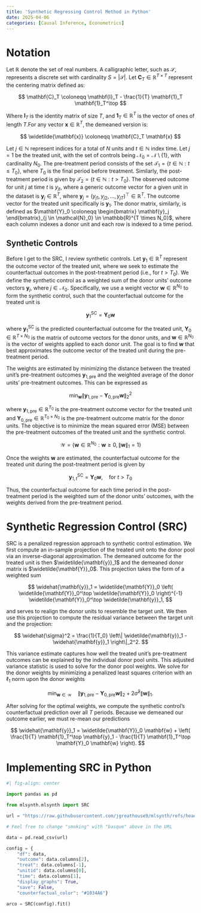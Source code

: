 ```yaml
---
title: 'Synthetic Regressing Control Method in Python'
date: 2025-04-06
categories: [Causal Inference, Econometrics]
---
```



# Notation

Let $\mathbb{R}$ denote the set of real numbers. A calligraphic letter, such as $\mathcal{S}$, represents a discrete set with cardinality $S = |\mathcal{S}|$. Let $\mathbf{C}_T \in \mathbb{R}^{T \times T}$ represent the centering matrix defined as:

$$
\mathbf{C}_T \coloneqq \mathbf{I}_T - \frac{1}{T} \mathbf{1}_T \mathbf{1}_T^\top
$$

Where $\mathbf{I}_T$ is the identity matrix of size $T$, and $\mathbf{1}_T \in \mathbb{R}^T$ is the vector of ones of length $T$.For any vector $\mathbf{x} \in \mathbb{R}^T$, the demeaned version is:

$$
\widetilde{\mathbf{x}} \coloneqq \mathbf{C}_T \mathbf{x}
$$ 

Let $j \in \mathbb{N}$ represent indices for a total of $N$ units and $t \in \mathbb{N}$ index time. Let $j = 1$ be the treated unit, with the set of controls being $\mathcal{N}_0 = \mathcal{N} \setminus \{1\}$, with cardinality $N_0$. The pre-treatment period consists of the set $\mathcal{T}_1 = \{ t \in \mathbb{N} : t \leq T_0 \}$, where $T_0$ is the final period before treatment. Similarly, the post-treatment period is given by $\mathcal{T}_2 = \{ t \in \mathbb{N} : t > T_0 \}$. The observed outcome for unit $j$ at time $t$ is $y_{jt}$, where a generic outcome vector for a given unit in the dataset is $\mathbf{y}_j \in \mathbb{R}^T$, where $\mathbf{y}_j = (y_{j1}, y_{j2}, \dots, y_{jT})^\top \in \mathbb{R}^{T}$. The outcome vector for the treated unit specifically is $\mathbf{y}_1$. The donor matrix, similarly, is defined as $\mathbf{Y}_0 \coloneqq \begin{bmatrix} \mathbf{y}_j \end{bmatrix}_{j \in \mathcal{N}_0} \in \mathbb{R}^{T \times N_0}$, where each column indexes a donor unit and each row is indexed to a time period.

## Synthetic Controls

Before I get to the SRC, I review synthetic controls. Let $\mathbf{y}_1 \in \mathbb{R}^T$ represent the outcome vector of the treated unit, where we seek to estimate the counterfactual outcomes in the post-treatment period (i.e., for $t > T_0$). We define the synthetic control as a weighted sum of the donor units' outcome vectors $\mathbf{y}_j$, where $j \in \mathcal{N}_0$. Specifically, we use a weight vector $\mathbf{w} \in \mathbb{R}^{N_0}$ to form the synthetic control, such that the counterfactual outcome for the treated unit is

$$
\mathbf{y}_1^{\text{SC}} = \mathbf{Y}_0 \mathbf{w}
$$

where $\mathbf{y}_1^{\text{SC}}$ is the predicted counterfactual outcome for the treated unit, $\mathbf{Y}_0 \in \mathbb{R}^{T \times N_0}$ is the matrix of outcome vectors for the donor units, and $\mathbf{w} \in \mathbb{R}^{N_0}$ is the vector of weights applied to each donor unit. The goal is to find $\mathbf{w}$ that best approximates the outcome vector of the treated unit during the pre-treatment period.

The weights are estimated by minimizing the distance between the treated unit's pre-treatment outcomes $\mathbf{y}_{1,\text{pre}}$ and the weighted average of the donor units' pre-treatment outcomes. This can be expressed as

$$
\min_{\mathbf{w}} \left\| \mathbf{y}_{1,\text{pre}} - \mathbf{Y}_{0,\text{pre}} \mathbf{w} \right\|_2^2
$$

where $\mathbf{y}_{1,\text{pre}} \in \mathbb{R}^{T_0}$ is the pre-treatment outcome vector for the treated unit and $\mathbf{Y}_{0,\text{pre}} \in \mathbb{R}^{T_0 \times N_0}$ is the pre-treatment outcome matrix for the donor units. The objective is to minimize the mean squared error (MSE) between the pre-treatment outcomes of the treated unit and the synthetic control.

$$
\mathcal{W} = \left\{ \mathbf{w} \in \mathbb{R}^{N_0} : \mathbf{w} \geq 0, \|\mathbf{w}\|_1 = 1 \right\}
$$

Once the weights $\mathbf{w}$ are estimated, the counterfactual outcome for the treated unit during the post-treatment period is given by

$$
\mathbf{y}_{1,t}^{\text{SC}} = \mathbf{Y}_0 \mathbf{w}, \quad \text{for } t > T_0
$$

Thus, the counterfactual outcome for each time period in the post-treatment period is the weighted sum of the donor units' outcomes, with the weights derived from the pre-treatment period.

# Synthetic Regression Control (SRC)

SRC is a penalized regression approach to synthetic control estimation. We first compute an in-sample projection of the treated unit onto the donor pool via an inverse-diagonal approximation. The demeaned outcome for the treated unit is then $\widetilde{\mathbf{y}}_1$ and the demeaned donor matrix is $\widetilde{\mathbf{Y}}_0$. This projection takes the form of a weighted sum

$$
\widehat{\mathbf{y}}_1 = \widetilde{\mathbf{Y}}_0 \left( \widetilde{\mathbf{Y}}_0^\top \widetilde{\mathbf{Y}}_0 \right)^{-1} \widetilde{\mathbf{Y}}_0^\top \widetilde{\mathbf{y}}_1,
$$

and serves to realign the donor units to resemble the target unit. We then use this projection to compute the residual variance between the target unit and the projection:

$$
\widehat{\sigma}^2 = \frac{1}{T_0} \left\| \widetilde{\mathbf{y}}_1 - \widehat{\mathbf{y}}_1 \right\|_2^2.
$$

This variance estimate captures how well the treated unit’s pre-treatment outcomes can be explained by the individual donor pool units. This adjusted variance statistic is used to solve for the donor pool weights. We solve for the donor weights by minimizing a penalized least squares criterion with an $\ell_1$ norm upon the donor weights

$$
\min_{\mathbf{w} \in \mathcal{W}} \quad \left\| \mathbf{y}_{1,\text{pre}} - \mathbf{Y}_{0,\text{pre}} \mathbf{w} \right\|_2 + 2 \widehat{\sigma}^2 \|\mathbf{w}\|_1. 
$$

After solving for the optimal weights, we compute the synthetic control’s counterfactual prediction over all $T$ periods. Because we demeaned our outcome earlier, we must re-mean our predictions

$$
\widehat{\mathbf{y}}_1 = \widetilde{\mathbf{Y}}_0 \mathbf{w} + \left( \frac{1}{T} \mathbf{1}_T^\top \mathbf{y}_1 - \frac{1}{T} \mathbf{1}_T^\top \mathbf{Y}_0 \mathbf{w} \right).
$$

# Implementing SRC in Python

```python
#| fig-align: center

import pandas as pd

from mlsynth.mlsynth import SRC

url = "https://raw.githubusercontent.com/jgreathouse9/mlsynth/refs/heads/main/basedata/smoking_data.csv"

# Feel free to change "smoking" with "basque" above in the URL

data = pd.read_csv(url)

config = {
    "df": data,
    "outcome": data.columns[2],
    "treat": data.columns[-1],
    "unitid": data.columns[0],
    "time": data.columns[1],
    "display_graphs": True,
    "save": False,
    "counterfactual_color": "#1034A6"}

arco = SRC(config).fit()
```
